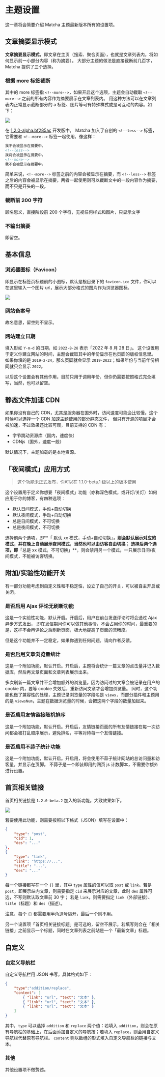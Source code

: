 # 主题设置

这一章将会简要介绍 Matcha 主题最新版本所有的设置项。

## 文章摘要显示模式

**文章摘要显示模式**，即文章在主页（搜索、聚合页面），也就是文章列表内，将如何显示前一小部分内容（称为摘要）。
大部分主题的做法是直接截断前几百字，Matcha 提供了三个选择。

### 根据 more 标签截断

其中的 more 标签指 `<!--more-->`，如果开启这个选项，主题会自动截取 `<!--more-->` 之前的所有内容作为摘要展示在文章列表内。
用这种方法可以在文章列表内正常显示截断部分的 a 标签、图片等可有特殊样式或是可互动的内容。如下：

![](/post-demo.png)

在 [1.2.0-alpha.bf285ac](https://github.com/BigCoke233/matcha/commit/bf285ac1dee6be5f9c7961549dd904c2f9066094) 开发版中，
Matcha 加入了自创的 `<!--less-->` 标签，它需要和 `<!--more-->` 标签一起使用，像这样：

```html
我不会被显示在摘要中。
<!--less-->
我将会被显示在摘要中。
<!--more-->
我不会被显示在摘要中。
```

简单来说，`<!--more-->` 标签之前的内容会被显示在摘要，而 `<!--less-->` 标签之后的内容会被显示在摘要，两者一起使用则可以截断文中的一段内容作为摘要，而不只是开头的一段。

### 截断前 200 字符

顾名思义，直接阶段前 200 个字符，无视任何样式和图片，只显示文字

### 不输出摘要

即留空。

## 基本信息

### 浏览器图标（Favicon）

即显示在标签页标题前的小图标，默认是根目录下的 `favicon.ico` 文件，你可以在这里输入一个图片 url，展示大部分格式的图片作为浏览器图标。

![](/favicon.png)

### 网站备案号

故名意思，留空则不显示。

### 网站建立日期

填入形如 `Y-m-d` 的日期，如 `2022-8-28` 表示「2022 年 8 月 28 日」。
这个设置用于定义你建立网站的时间，主题会截取其中的年份显示在也页脚的版权信息里。
如果你填的是 `2019-2-24`，那么页脚就会显示 `2019-2022`；如果年份与当前年份相同就只会显示 `2022`。

以后这个设置会有其他作用，目前只用于调用年份，但你仍需要按照格式完全填写，当然，也可以留空。

## 静态文件加速 CDN

如果你没有自己的 CDN，尤其是服务器在国外时，访问速度可能会比较慢，这个时候可以选择一个 CDN 加速主题使用的部分静态文件，
但只有开源的项目才会被加速，不过效果还比较可观，目前支持的 CDN 有：

- 字节跳动资源库（国内，速度快）
- CDNjs（国外，速度一般）

默认情况下，主题加载的是本地资源。

## 「夜间模式」应用方式

> 这个功能未正式发布，你可以在 1.1.0-beta.1 级以上的版本使用

这个设置用于定义你想要「夜间模式」功能（亦称深色模式，或开灯/关灯）如何应用于你的博客，有四种选项：

- 默认日间模式，手动+自动切换
- 默认夜间模式，手动+自动切换
- 总是日间模式，不可切换
- 总是夜间模式，不可切换

选择前两个选项，即**「 默认 xx 模式，手动+自动切换」**，则会默认展示对应的模式，并在晚上自动展示夜间模式，当然也可以由访客自由切换；
选择后两个选项，即**「总是 xx 模式，不可切换」**，则会禁用另一个模式，一只展示日间/夜间模式，不能被访客切换。

## 附加/实验性功能开关

有一部分功能考虑到自定义性和不稳定性，设立了自己的开关，可以被自主开启或关闭。

### 是否启用 Ajax 评论无刷新功能

这是一个实验性功能，默认开启。开启后，用户在前台发送评论时将会通过 Ajax 异步方式发出，
即在发信期间你可以做其他事情，不会占用你的时间，最重要的是，这样不会再评论之后刷新页面，极大地提高了页面的流畅度。

但是这个功能并不一定稳定，如果你遇到任何问题，请向作者反馈。

### 是否启用文章浏览量统计

这是一个附加功能，默认开启。开启后，主题将会统计一篇文章的点击量并记入数据库，然后再文章页面和文章列表展示出来。

多次刷新一篇文章并不会增加额外的浏览量，因为访问过的文章会被记录在用户的 cookie 内，要等 cookie 失效后，重新访问文章才会增加浏览量。
同时，这个功能也做了兼容性的处理，主题记录浏览量的字段名是 `views`，而部分插件和主题用的是 `viewsNum`，主题在数据浏览量的时候，会把这两个字段的数量加起来。

### 是否启用友情链接随机排序

这是一个附加功能，默认开启。开启后，友情链接页面的所有友情链接在每一次访问都会被打乱顺序展示，避免排名，平等对待每一个友情链接。

### 是否启用不蒜子统计功能

这是一个附加功能，默认开启。开启用，将会使用不蒜子统计网站的总访问量和访客量，并显示在页脚。
不蒜子是一个即装即用的网页 js 计数脚本，不需要你额外进行设置。

## 首页相关链接

首页相关链接是 `1.2.0-beta.2` 加入的新功能，大致效果如下。

![](/related_links.png)

若要使用此功能，则需要按照以下格式（JSON）填写在设置中：

```json
{
    "type": "post",
    "cid": 1,
    "des": "..."
},
{
    "type": "link",
    "link": "https://...",
    "title": "...",
    "des": "..."
}
```

每一个链接都写在一个 `{}` 里，其中 `type` 属性的值可以取 `post` 或 `link`。若是 `post`，即展示站内文章，则需要指定 `cid` 来展示对应的文章，此时 `des` 属性可选，不写则默认取文章前 30 字；
若是 `link`，则需要指定 `link`（外部链接）、`title`（标题）和 `des`（描述）。

注意，每个 `{}` 都需要用半角逗号隔开，最后一个则不用。

另一个设置项「首页相关链接标题」是可选的，留空不展示，若填写则会在「相关链接」之前显示一个标题，同时在文章列表之前站是一个「最新文章」标题。

## 自定义

### 自定义导航栏

自定义导航栏用 JSON 书写，具体格式如下：

```json
{
    "type":"addition/replace",
    "content": [
        { "link": "url", "text": "文本" }, 
        { "link": "url", "text": "文本" }, 
        { "link": "url", "text": "文本" }
    ]
}
```

其中，`type` 可以选择 `addition` 和 `replace` 两个值：若填入 `addition`，则会在原有导航栏的基础上，在后面添加自定义的导航按；若填入 `replace`，则会用自定义导航栏代替原有导航栏。
`content` 则以数组的形式填入自定义导航栏的链接与文本。

### 其他

其他设置项不做赘述。